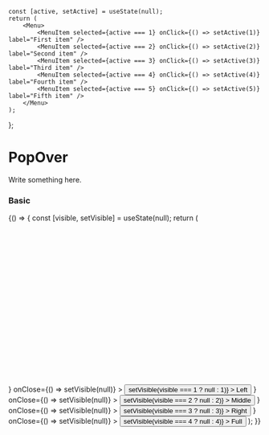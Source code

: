 
    const [active, setActive] = useState(null);
    return (
        <Menu>
            <MenuItem selected={active === 1} onClick={() => setActive(1)} label="First item" />
            <MenuItem selected={active === 2} onClick={() => setActive(2)} label="Second item" />
            <MenuItem selected={active === 3} onClick={() => setActive(3)} label="Third item" />
            <MenuItem selected={active === 4} onClick={() => setActive(4)} label="Fourth item" />
            <MenuItem selected={active === 5} onClick={() => setActive(5)} label="Fifth item" />
        </Menu>
    );
};

<Meta title="Components/Navigation/PopOver" component={PopOver} />

# PopOver

Write something here.

<ArgsTable of={PopOver} />

### Basic

<Canvas>
    <Story name="basic">
        {() => {
            const [visible, setVisible] = useState(null);
            return (
                <Row>
                    <Col span={24}>
                        <br /><br /><br /><br /><br /><br /><br /><br /><br /><br /><br /><br /><br /><br /><br /><br /><br /><br /><br /><br />
                    </Col>
                    <Col span={8}>
                        <PopOver
                            visible={visible === 1}
                            content={<PopOverContent />}
                            onClose={() => setVisible(null)}
                        >
                            <Button
                                icon="list"
                                iconColor="primary"
                                onClick={() => setVisible(visible === 1 ? null : 1)}
                            >
                                Left
                            </Button>
                        </PopOver>
                    </Col>
                    <Col span={8}>
                        <PopOver
                            visible={visible === 2}
                            content={<PopOverContent />}
                            onClose={() => setVisible(null)}
                        >
                            <Button
                                icon="list"
                                iconColor="primary"
                                onClick={() => setVisible(visible === 2 ? null : 2)}
                            >
                                Middle
                            </Button>
                        </PopOver>
                    </Col>
                    <Col span={8}>
                        <PopOver
                            visible={visible === 3}
                            content={<PopOverContent />}
                            onClose={() => setVisible(null)}
                        >
                            <Button
                                icon="list"
                                iconColor="primary"
                                onClick={() => setVisible(visible === 3 ? null : 3)}
                            >
                                Right
                            </Button>
                        </PopOver>
                    </Col>
                    <Col span={24}>
                        <PopOver
                            visible={visible === 4}
                            content={<PopOverContent />}
                            onClose={() => setVisible(null)}
                        >
                            <Button
                                fill
                                icon="list"
                                iconColor="primary"
                                onClick={() => setVisible(visible === 4 ? null : 4)}
                            >
                                Full
                            </Button>
                        </PopOver>
                    </Col>
                </Row>
            );
        }}
    </Story>
</Canvas>
